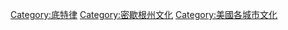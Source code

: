 [[Category:底特律|Category:底特律]]
[[Category:密歇根州文化|Category:密歇根州文化]]
[[Category:美國各城市文化|Category:美國各城市文化]]